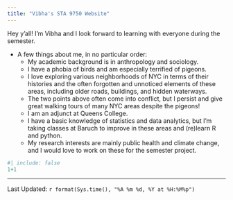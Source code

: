 ```yaml
---
title: "Vibha's STA 9750 Website"
---
```


Hey y'all! I'm Vibha and I look forward to learning with everyone during the semester. 


* A few things about me, in no particular order:
  + My academic background is in anthropology and sociology.
  + I have a phobia of birds and am especially terrified of pigeons.
  + I love exploring various neighborhoods of NYC in terms of their histories and the often forgotten and unnoticed elements of these areas, including older roads, buildings, and hidden waterways.
  + The two points above often come into conflict, but I persist and give great walking tours of many NYC areas despite the pigeons!
  + I am an adjunct at Queens College.
  + I have a basic knowledge of statistics and data analytics, but I'm taking classes at Baruch to improve in these areas and (re)learn R and python.
  + My research interests are mainly public health and climate change, and I would love to work on these for the semester project.


```r
#| include: false
1+1
```
--------------
Last Updated: `r format(Sys.time(), "%A %m %d, %Y at %H:%M%p")`